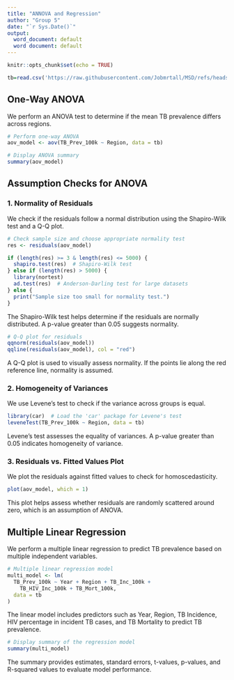 ```yaml
---
title: "ANNOVA and Regression"
author: "Group 5"
date: "`r Sys.Date()`"
output:
  word_document: default
  word document: default
---
```


```r
knitr::opts_chunk$set(echo = TRUE)
```

```r
tb=read.csv('https://raw.githubusercontent.com/Jobmrtall/MSD/refs/heads/main/tb_renamed.csv')
```

## One-Way ANOVA

We perform an ANOVA test to determine if the mean TB prevalence differs across regions.

```r
# Perform one-way ANOVA
aov_model <- aov(TB_Prev_100k ~ Region, data = tb)

# Display ANOVA summary
summary(aov_model)
```

## Assumption Checks for ANOVA

### 1. Normality of Residuals

We check if the residuals follow a normal distribution using the Shapiro-Wilk test and a Q-Q plot.

```r
# Check sample size and choose appropriate normality test
res <- residuals(aov_model)

if (length(res) >= 3 & length(res) <= 5000) {
  shapiro.test(res)  # Shapiro-Wilk test
} else if (length(res) > 5000) {
  library(nortest)
  ad.test(res)  # Anderson-Darling test for large datasets
} else {
  print("Sample size too small for normality test.")
}

```

The Shapiro-Wilk test helps determine if the residuals are normally distributed. A p-value greater than 0.05 suggests normality.

```r
# Q-Q plot for residuals
qqnorm(residuals(aov_model))
qqline(residuals(aov_model), col = "red")
```

A Q-Q plot is used to visually assess normality. If the points lie along the red reference line, normality is assumed.

### 2. Homogeneity of Variances

We use Levene’s test to check if the variance across groups is equal.

```r
library(car)  # Load the 'car' package for Levene's test
leveneTest(TB_Prev_100k ~ Region, data = tb)
```

Levene’s test assesses the equality of variances. A p-value greater than 0.05 indicates homogeneity of variance.

### 3. Residuals vs. Fitted Values Plot

We plot the residuals against fitted values to check for homoscedasticity.

```r
plot(aov_model, which = 1)
```

This plot helps assess whether residuals are randomly scattered around zero, which is an assumption of ANOVA.

## Multiple Linear Regression

We perform a multiple linear regression to predict TB prevalence based on multiple independent variables.

```r
# Multiple linear regression model
multi_model <- lm(
  TB_Prev_100k ~ Year + Region + TB_Inc_100k + 
    TB_HIV_Inc_100k + TB_Mort_100k,
  data = tb
)
```

The linear model includes predictors such as Year, Region, TB Incidence, HIV percentage in incident TB cases, and TB Mortality to predict TB prevalence.

```r
# Display summary of the regression model
summary(multi_model)
```

The summary provides estimates, standard errors, t-values, p-values, and R-squared values to evaluate model performance.
